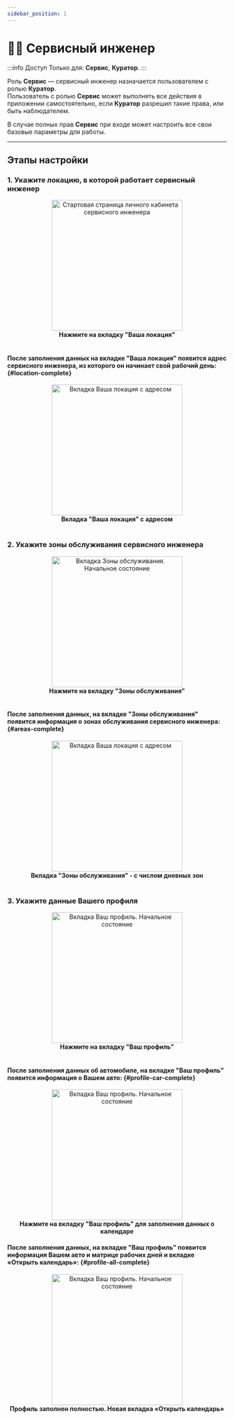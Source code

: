 ```yaml
---
sidebar_position: 1
---
```



# 👨‍🔧 Сервисный инженер

:::info Доступ
Только для: **Сервис**, **Куратор**.
:::

Роль **Сервис** — сервисный инженер назначается пользователем с ролью <Link to="/account/curator">**Куратор**</Link>.  
Пользователь с ролью **Сервис** может выполнять все действия в приложении самостоятельно, если <Link to="/account/curator">**Куратор**</Link> разрешил такие права, или быть наблюдателем.

В случае полных прав **Сервис** при <Link to="/account/entry">входе</Link> может настроить все свои базовые параметры для работы.

---

## Этапы настройки

### 1. Укажите <Link to="/account/service/location">локацию</Link>, в которой работает сервисный инженер 

<Link to="/account/service/location">
  <div align="center">
    <img src="/img/account/service/service_start.png" alt="Стартовая страница личного кабинета сервисного инженера" width="300" />
    <figcaption><b>Нажмите на вкладку "Ваша локация"</b></figcaption>
  </div>
</Link>

<br />


#### После заполнения данных на вкладке "Ваша локация" появится адрес сервисного инженера, из которого он начинает свой рабочий день: {#location-complete}

<div align="center">
  <img src="/img/account/service/service_after_location.png" alt="Вкладка Ваша локация с адресом" width="300" />
  <figcaption><b>Вкладка "Ваша локация" с адресом</b></figcaption>
</div>

<br />

### 2. Укажите <Link to="/account/service/areas">зоны обслуживания</Link> сервисного инженера

<Link to="/account/service/areas">
  <div align="center">
    <img src="/img/account/service/service_after_location.png" alt="Вкладка Зоны обслуживания. Начальное состояние" width="300" />
    <figcaption><b>Нажмите на вкладку "Зоны обслуживания"</b></figcaption>
  </div>
</Link>

<br />

#### После заполнения данных, на вкладке "Зоны обслуживания" появится информация о зонах обслуживания сервисного инженера: {#areas-complete}

<div align="center">
  <img src="/img/account/service/service_areas_complete.png" alt="Вкладка Ваша локация с адресом" width="300" />
  <figcaption><b>Вкладка "Зоны обслуживания" - с числом дневных зон</b></figcaption>
</div>

<br />

### 3. Укажите данные <Link to="/account/service/profile">Вашего профиля</Link>

<Link to="/account/service/profile">
  <div align="center">
    <img src="/img/account/service/profile/service_profile_start.png" alt="Вкладка Ваш профиль. Начальное состояние" width="300" />
    <figcaption><b>Нажмите на вкладку "Ваш профиль"</b></figcaption>
  </div>
</Link>

<br />

#### После заполнения данных об автомобиле, на вкладке "Ваш профиль" появится информация о Вашем авто: {#profile-car-complete}

<Link to="/account/service/profile#calendar">
  <div align="center">
    <img src="/img/account/service/service_car_number_complete.png" alt="Вкладка Ваш профиль. Начальное состояние" width="300" />
    <figcaption><b>Нажмите на вкладку "Ваш профиль" для заполнения данных о календаре</b></figcaption>
  </div>
</Link>


#### После заполнения данных, на вкладке "Ваш профиль" появится информация Вашем авто и матрице рабочих дней и вкладке «Открыть календарь»: {#profile-all-complete}

  <div align="center">
    <img src="/img/account/service/service_profile_complete.png" alt="Вкладка Ваш профиль. Начальное состояние" width="300" />
    <figcaption><b>Профиль заполнен полностью. Новая вкладка «Открыть календарь» </b></figcaption>
  </div>


